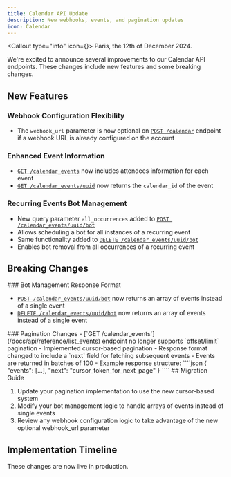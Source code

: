 ```yaml
---
title: Calendar API Update
description: New webhooks, events, and pagination updates
icon: Calendar
---
```


<Callout type="info" icon={<Info className="h-5 w-5" />}>
  Paris, the 12th of December 2024.
</Callout>

We're excited to announce several improvements to our Calendar API endpoints. These changes include new features and some breaking changes.

## New Features

### Webhook Configuration Flexibility

- The `webhook_url` parameter is now optional on [`POST /calendar`](/docs/api/reference/calendars/create_calendar) endpoint if a webhook URL is already configured on the account

### Enhanced Event Information

- [`GET /calendar_events`](/docs/api/reference/calendars/list_events) now includes attendees information for each event
- [`GET /calendar_events/uuid`](/docs/api/reference/calendars/get_event) now returns the `calendar_id` of the event

### Recurring Events Bot Management

- New query parameter `all_occurrences` added to [`POST /calendar_events/uuid/bot`](/docs/api/reference/calendars/schedule_record_event)
- Allows scheduling a bot for all instances of a recurring event
- Same functionality added to [`DELETE /calendar_events/uuid/bot`](/docs/api/reference/calendars/unschedule_record_event)
- Enables bot removal from all occurrences of a recurring event

## Breaking Changes

<Callout type="warn">
### Bot Management Response Format

- [`POST /calendar_events/uuid/bot`](/docs/api/reference/calendars/schedule_record_event) now returns an array of events instead of a single event
- [`DELETE /calendar_events/uuid/bot`](/docs/api/reference/calendars/unschedule_record_event) now returns an array of events instead of a single event

</Callout>

<Callout type="warn">
### Pagination Changes
- [`GET /calendar_events`](/docs/api/reference/list_events) endpoint no longer supports `offset/limit` pagination
- Implemented cursor-based pagination
- Response format changed to include a `next` field for fetching subsequent events
- Events are returned in batches of 100
- Example response structure:
  ````json
  {
    "events": [...],
    "next": "cursor_token_for_next_page"
  }
  ````
</Callout>
## Migration Guide

1. Update your pagination implementation to use the new cursor-based system
2. Modify your bot management logic to handle arrays of events instead of single events
3. Review any webhook configuration logic to take advantage of the new optional webhook_url parameter

## Implementation Timeline

These changes are now live in production.
